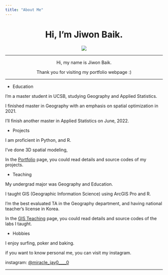 ```yaml
---
title: "About Me"
---
```

  
<center>
# Hi, I'm Jiwon Baik.
![](img/profile.png)

  
  
---

Hi, my name is Jiwon Baik.

Thank you for visiting my portfolio webpage :)

---

</center>


* Education

I'm a master student in UCSB, studying Geography and Applied Statistics.

I finished master in Geography with an emphasis on spatial optimization in 2021.

I'll finish another master in Applied Statistics on June, 2022.


* Projects

I am proficient in Python, and R.

I've done 3D spatial modeling, 

In the [Portfolio](https://jiwonbaik96.github.io/portfolio.html) page, you could read details and source codes of my projects.

* Teaching 

My undergrad major was Geography and Education. 

I taught GIS (Geographic Information Science) using ArcGIS Pro and R. 

I'm the best evaluated TA in the Geography department, and having national teacher's license in Korea.

In the [GIS Teaching](https://jiwonbaik96.github.io/teaching.html) page, you could read details and source codes of the labs I taught.


* Hobbies

I enjoy surfing, poker and baking.

if you want to know personal me, you can visit my instagram.

instagram: [@miracle_jay0____0](https://www.instagram.com/miracle_jay0____0)

---
